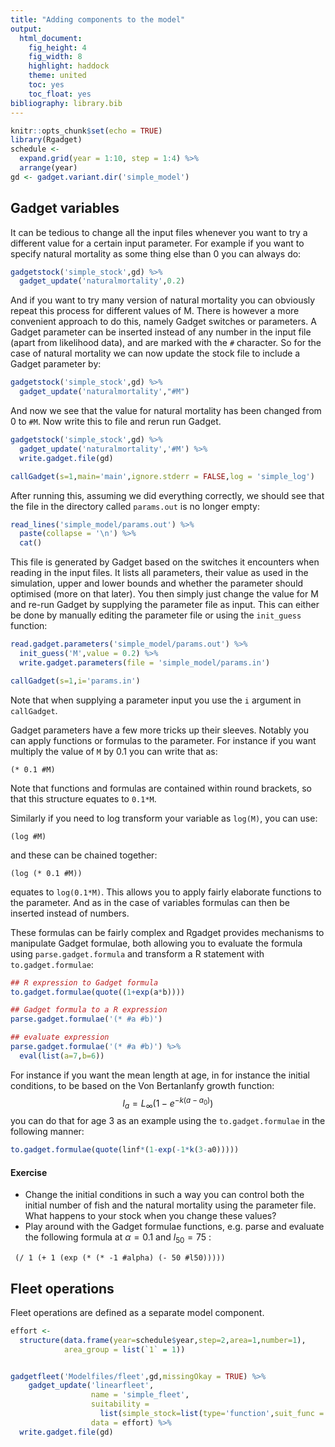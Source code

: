 ```yaml
---
title: "Adding components to the model"
output: 
  html_document:
    fig_height: 4
    fig_width: 8
    highlight: haddock
    theme: united
    toc: yes
    toc_float: yes
bibliography: library.bib
---
```


```r
knitr::opts_chunk$set(echo = TRUE)
library(Rgadget)
schedule <- 
  expand.grid(year = 1:10, step = 1:4) %>% 
  arrange(year)
gd <- gadget.variant.dir('simple_model')
```

## Gadget variables 

It can be tedious to change all the input files whenever you want to try a different value for a certain input parameter. For example if you want to specify natural mortality as some thing else than 0 you can always do:
```r
gadgetstock('simple_stock',gd) %>% 
  gadget_update('naturalmortality',0.2)
```
And if you want to try many version of natural mortality you can obviously repeat this process for different values of M. There is however a more convenient approach to do this, namely Gadget switches or parameters. A Gadget parameter can be inserted instead of any number in the input file (apart from likelihood data), and are marked with the `#` character. So for the case of natural mortality we can now update the stock file to include a Gadget parameter by:

```r
gadgetstock('simple_stock',gd) %>% 
  gadget_update('naturalmortality',"#M")
```

And now we see that the value for natural mortality has been changed from 0 to `#M`. Now write this to file and rerun run Gadget.
```r
gadgetstock('simple_stock',gd) %>% 
  gadget_update('naturalmortality','#M') %>% 
  write.gadget.file(gd)

callGadget(s=1,main='main',ignore.stderr = FALSE,log = 'simple_log')
```

After running this, assuming we did everything correctly, we should see that the file in the directory called `params.out` is no longer empty:
```r
read_lines('simple_model/params.out') %>% 
  paste(collapse = '\n') %>% 
  cat()
```

This file is generated by Gadget based on the switches it encounters when reading in the input files. It lists all parameters, their value as used in the simulation, upper and lower bounds and whether the parameter should optimised (more on that later). You then simply just change the value for M and re-run Gadget by supplying the parameter file as input. This can either be done by manually editing the parameter file or using the `init_guess` function:
```r
read.gadget.parameters('simple_model/params.out') %>% 
  init_guess('M',value = 0.2) %>% 
  write.gadget.parameters(file = 'simple_model/params.in')

callGadget(s=1,i='params.in')
```

Note that when supplying a parameter input you use the `i` argument in `callGadget`. 

Gadget parameters have a few more tricks up their sleeves. Notably you can apply functions or formulas to the parameter. For instance if you want multiply the value of `M` by 0.1 you can write that as:
```
(* 0.1 #M)
```
Note that functions and formulas are contained within round brackets, so that this
structure equates to `0.1*M`.

Similarly if you need to log transform your variable as `log(M)`, you can use:
```
(log #M)
```
 and these can be chained together:
```
(log (* 0.1 #M))
```
equates to `log(0.1*M)`. This allows you to apply fairly elaborate functions to the parameter. And as in the case of variables formulas can then be inserted instead of numbers. 


These formulas can be fairly complex and Rgadget provides mechanisms to manipulate Gadget formulae, both allowing you to evaluate the formula using `parse.gadget.formula` and transform a R statement with `to.gadget.formulae`:

```r
## R expression to Gadget formula
to.gadget.formulae(quote((1+exp(a*b))))

## Gadget formula to a R expression
parse.gadget.formulae('(* #a #b)')

## evaluate expression
parse.gadget.formulae('(* #a #b)') %>% 
  eval(list(a=7,b=6))
```

For instance if you want the mean length at age, in for instance the initial conditions, to be based on the Von Bertanlanfy growth function:
$$l_a = L_\infty(1 - e^{-k(a - a_0)}) $$
you can do that for age 3 as an example using the `to.gadget.formulae` in the following manner:

```r
to.gadget.formulae(quote(linf*(1-exp(-1*k(3-a0)))))
```



#### Exercise
* Change the initial conditions in such a way you can control both the initial number of fish and the natural mortality using the parameter file. What happens to your stock when you change these values?
* Play around with the Gadget formulae functions, e.g. parse and evaluate the following formula at $\alpha = 0.1$ and $l_{50} = 75$ :
```
 (/ 1 (+ 1 (exp (* (* -1 #alpha) (- 50 #l50)))))
```


## Fleet operations
Fleet operations are defined as a separate model component. 

```r
effort <- 
  structure(data.frame(year=schedule$year,step=2,area=1,number=1),
            area_group = list(`1` = 1)) 


gadgetfleet('Modelfiles/fleet',gd,missingOkay = TRUE) %>% 
    gadget_update('linearfleet',
                  name = 'simple_fleet',
                  suitability = 
                    list(simple_stock=list(type='function',suit_func = 'constant',value=0.2)),
                  data = effort) %>% 
  write.gadget.file(gd)
```


